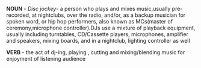 {{rfc}}
'''NOUN''' - ''Disc jockey''- a person who plays and mixes music,usually pre-recorded, at nightclubs, over the radio, and/or, as a backup musician for spoken word, or hip hop performers, also known as MCs(master of ceremony,microphone controller).DJs use a mixture of playback equipment, usually including turntables, CD/Cassette players, microphones, amplifier and speakers, mixing boards, and in a nightclub, lighting controller as well

'''VERB''' - the act of dj-ing, playing , cutting and mixing/blending music for enjoyment of listening audience